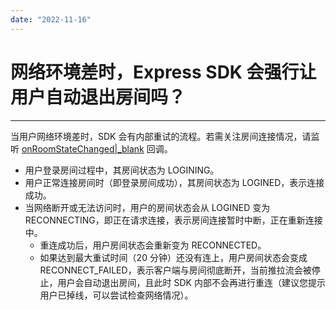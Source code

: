 ```yaml
---
date: "2022-11-16"
---
```

# 网络环境差时，Express SDK 会强行让用户自动退出房间吗？

- - -

当用户网络环境差时，SDK 会有内部重试的流程。若需关注房间连接情况，请监听 [onRoomStateChanged\|_blank](/article/api?doc=Express_Video_SDK_API~Java_android~class~im-zego-zegoexpress-callback-i-zego-event-handler&jumpType=route#on-room-state-changed) 回调。

- 用户登录房间过程中，其房间状态为 LOGINING。
- 用户正常连接房间时（即登录房间成功），其房间状态为 LOGINED，表示连接成功。
- 当网络断开或无法访问时，用户的房间状态会从 LOGINED 变为 RECONNECTING，即正在请求连接，表示房间连接暂时中断，正在重新连接中。
    - 重连成功后，用户房间状态会重新变为 RECONNECTED。
    - 如果达到最大重试时间（20 分钟）还没有连上，用户房间状态会变成 RECONNECT_FAILED，表示客户端与房间彻底断开，当前推拉流会被停止，用户会自动退出房间，且此时 SDK 内部不会再进行重连（建议您提示用户已掉线，可以尝试检查网络情况）。
